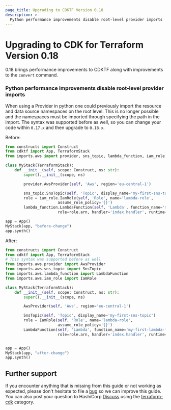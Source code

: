 ```yaml
---
page_title: Upgrading to CDKTF Version 0.18
description: >-
  Python performance improvements disable root-level provider imports
---
```


# Upgrading to CDK for Terraform Version 0.18

0.18 brings performance improvements to CDKTF along with improvements to the `convert` command.

### Python performance improvements disable root-level provider imports

When using a Provider in python one could previously import the resource and data source namespaces on the root level. This is no longer possible and the namespaces must be imported through specifying the path in the import. The syntax was supported before as well, so you can change your code within `0.17.x` and then upgrade to `0.18.x`.

Before:

```python
from constructs import Construct
from cdktf import App, TerraformStack
from imports.aws import provider, sns_topic, lambda_function, iam_role

class MyStack(TerraformStack):
    def __init__(self, scope: Construct, ns: str):
        super().__init__(scope, ns)

        provider.AwsProvider(self, 'Aws', region='eu-central-1')

        sns_topic.SnsTopic(self, 'Topic', display_name='my-first-sns-topic')
        role = iam_role.IamRole(self, 'Role', name='lambda-role',
                       assume_role_policy='{}')
        lambda_function.LambdaFunction(self, 'Lambda', function_name='my-first-lambda-function',
                       role=role.arn, handler='index.handler', runtime='python3.6')

app = App()
MyStack(app, "before-change")
app.synth()
```

After:

```python
from constructs import Construct
from cdktf import App, TerraformStack
# This syntax was supported before as well
from imports.aws.provider import AwsProvider
from imports.aws.sns_topic import SnsTopic
from imports.aws.lambda_function import LambdaFunction
from imports.aws.iam_role import IamRole

class MyStack(TerraformStack):
    def __init__(self, scope: Construct, ns: str):
        super().__init__(scope, ns)

        AwsProvider(self, 'Aws', region='eu-central-1')

        SnsTopic(self, 'Topic', display_name='my-first-sns-topic')
        role = IamRole(self, 'Role', name='lambda-role',
                       assume_role_policy='{}')
        LambdaFunction(self, 'Lambda', function_name='my-first-lambda-function',
                       role=role.arn, handler='index.handler', runtime='python3.6')


app = App()
MyStack(app, "after-change")
app.synth()
```

## Further support

If you encounter anything that is missing from this guide or not working as expected, please don't hesitate to file a [bug](https://cdk.tf/bug) so we can improve this guide. You can also post your question to HashiCorp [Discuss](https://discuss.hashicorp-broken-link.com/) using the [terraform-cdk](https://discuss.hashicorp-broken-link.com/c/terraform-core/cdk-for-terraform/) category.
